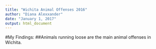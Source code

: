---
title: "Wichita Animal Offenses 2016"
author: "Diana Alexxander"
date: "January 1, 2017"
output: html_document
---

#My Findings:
##Animals running loose are the main animal offenses in Wichita.